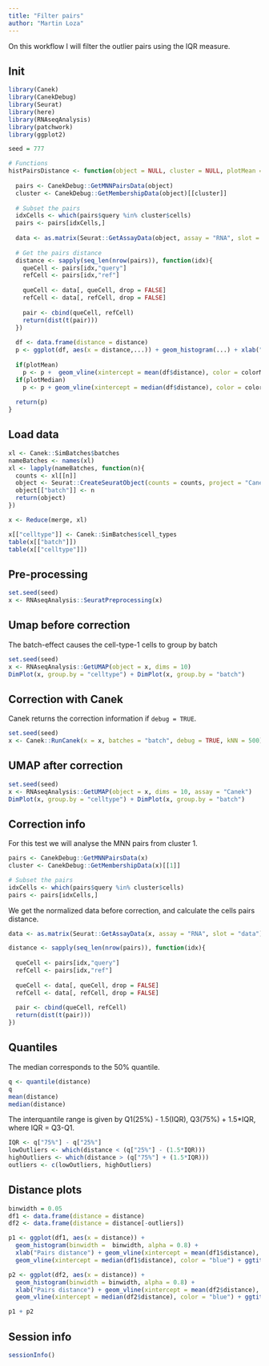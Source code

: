 ```yaml
---
title: "Filter pairs"
author: "Martin Loza"
---
```


On this workflow I will filter the outlier pairs using the IQR measure.

## Init

```r
library(Canek)
library(CanekDebug)
library(Seurat)
library(here)
library(RNAseqAnalysis)
library(patchwork)
library(ggplot2)

seed = 777

# Functions
histPairsDistance <- function(object = NULL, cluster = NULL, plotMean = FALSE, plotMedian = FALSE, colorMean = "red", colorMedian = "blue", ...){
  
  pairs <- CanekDebug::GetMNNPairsData(object)
  cluster <- CanekDebug::GetMembershipData(object)[[cluster]]
  
  # Subset the pairs
  idxCells <- which(pairs$query %in% cluster$cells)
  pairs <- pairs[idxCells,]
  
  data <- as.matrix(Seurat::GetAssayData(object, assay = "RNA", slot = "data"))
  
  # Get the pairs distance
  distance <- sapply(seq_len(nrow(pairs)), function(idx){
    queCell <- pairs[idx,"query"]
    refCell <- pairs[idx,"ref"]
    
    queCell <- data[, queCell, drop = FALSE]
    refCell <- data[, refCell, drop = FALSE]
    
    pair <- cbind(queCell, refCell)
    return(dist(t(pair)))
  })
  
  df <- data.frame(distance = distance)
  p <- ggplot(df, aes(x = distance,...)) + geom_histogram(...) + xlab("Pairs distance")
  
  if(plotMean)
    p <- p +  geom_vline(xintercept = mean(df$distance), color = colorMean)
  if(plotMedian)
    p <- p + geom_vline(xintercept = median(df$distance), color = colorMedian)
  
  return(p)
}
```

## Load data

```r
xl <- Canek::SimBatches$batches
nameBatches <- names(xl)
xl <- lapply(nameBatches, function(n){
  counts <- xl[[n]]
  object <- Seurat::CreateSeuratObject(counts = counts, project = "CanekDebug")
  object[["batch"]] <- n
  return(object)
})

x <- Reduce(merge, xl)

x[["celltype"]] <- Canek::SimBatches$cell_types
table(x[["batch"]])
table(x[["celltype"]])
```

## Pre-processing

```r
set.seed(seed)
x <- RNAseqAnalysis::SeuratPreprocessing(x)
```

## Umap before correction

The batch-effect causes the cell-type-1 cells to group by batch

```r
set.seed(seed)
x <- RNAseqAnalysis::GetUMAP(object = x, dims = 10)
DimPlot(x, group.by = "celltype") + DimPlot(x, group.by = "batch")
```

## Correction with Canek

Canek returns the correction information if `debug = TRUE`.

```r
set.seed(seed)
x <- Canek::RunCanek(x = x, batches = "batch", debug = TRUE, kNN = 500)
```

## UMAP after correction

```r
set.seed(seed)
x <- RNAseqAnalysis::GetUMAP(object = x, dims = 10, assay = "Canek")
DimPlot(x, group.by = "celltype") + DimPlot(x, group.by = "batch")
```

## Correction info

For this test we will analyse the MNN pairs from cluster 1.

```r
pairs <- CanekDebug::GetMNNPairsData(x)
cluster <- CanekDebug::GetMembershipData(x)[[1]]

# Subset the pairs
idxCells <- which(pairs$query %in% cluster$cells)
pairs <- pairs[idxCells,]
```

We get the normalized data before correction, and calculate the cells pairs distance.

```r
data <- as.matrix(Seurat::GetAssayData(x, assay = "RNA", slot = "data"))

distance <- sapply(seq_len(nrow(pairs)), function(idx){
  
  queCell <- pairs[idx,"query"]
  refCell <- pairs[idx,"ref"]
  
  queCell <- data[, queCell, drop = FALSE]
  refCell <- data[, refCell, drop = FALSE]
  
  pair <- cbind(queCell, refCell)
  return(dist(t(pair)))
})
```

## Quantiles 

The median corresponds to the 50% quantile.

```r
q <- quantile(distance)
q
mean(distance)
median(distance)
```

The interquantile range is given by Q1(25%) - 1.5(IQR), Q3(75%) + 1.5*IQR, where IQR = Q3-Q1.

```r
IQR <- q["75%"] - q["25%"]
lowOutliers <- which(distance < (q["25%"] - (1.5*IQR)))
highOutliers <- which(distance > (q["75%"] + (1.5*IQR)))
outliers <- c(lowOutliers, highOutliers)
```

## Distance plots

```r
binwidth = 0.05
df1 <- data.frame(distance = distance)
df2 <- data.frame(distance = distance[-outliers])

p1 <- ggplot(df1, aes(x = distance)) +
  geom_histogram(binwidth =  binwidth, alpha = 0.8) +
  xlab("Pairs distance") + geom_vline(xintercept = mean(df1$distance), color = "red") + 
  geom_vline(xintercept = median(df1$distance), color = "blue") + ggtitle(label = "Without filtering", subtitle = paste0("Mean: ", mean(df1$distance), ", Median: ", median(df1$distance)))

p2 <- ggplot(df2, aes(x = distance)) +
  geom_histogram(binwidth = binwidth, alpha = 0.8) +
  xlab("Pairs distance") + geom_vline(xintercept = mean(df2$distance), color = "red") + 
  geom_vline(xintercept = median(df2$distance), color = "blue") + ggtitle(label = "With filtering", subtitle = paste0("Mean: ", mean(df2$distance), ", Median: ", median(df2$distance)))

p1 + p2
```






## Session info
```r
sessionInfo()
```




